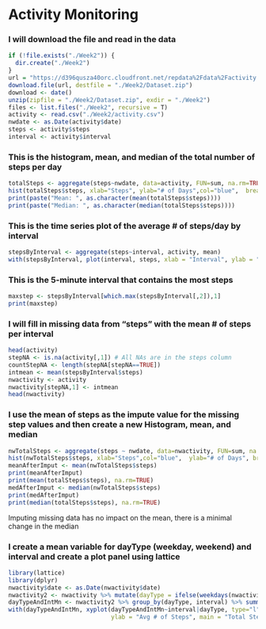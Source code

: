 # Activity Monitoring

### I will download the file and read in the data
```{r}
if (!file.exists("./Week2")) {
  dir.create("./Week2")
}
url = "https://d396qusza40orc.cloudfront.net/repdata%2Fdata%2Factivity.zip"
download.file(url, destfile = "./Week2/Dataset.zip")
download <- date()
unzip(zipfile = "./Week2/Dataset.zip", exdir = "./Week2")
files <- list.files("./Week2", recursive = T)
activity <- read.csv("./Week2/activity.csv")
nwdate <- as.Date(activity$date)
steps <- activity$steps
interval <- activity$interval
```
### This is the histogram, mean, and median of the total number of steps per day

```{r}
totalSteps <- aggregate(steps~nwdate, data=activity, FUN=sum, na.rm=TRUE)
hist(totalSteps$steps, xlab="Steps", ylab="# of Days",col="blue",  breaks=10,main="Total # of Steps/Day")
print(paste("Mean: ", as.character(mean(totalSteps$steps))))
print(paste("Median: ", as.character(median(totalSteps$steps))))
```

### This is the time series plot of the average # of steps/day by interval
```{r}
stepsByInterval <- aggregate(steps~interval, activity, mean)
with(stepsByInterval, plot(interval, steps, xlab = "Interval", ylab = "Avg # of Steps", type = "l"))
```

### This is the 5-minute interval that contains the most steps
```{r}
maxstep <- stepsByInterval[which.max(stepsByInterval[,2]),1]
print(maxstep)
```

### I will fill in missing data from "steps" with the mean # of steps per interval
```{r}
head(activity)
stepNA <- is.na(activity[,1]) # All NAs are in the steps column
countStepNA <- length(stepNA[stepNA==TRUE])
intmean <- mean(stepsByInterval$steps)
nwactivity <- activity
nwactivity[stepNA,1] <- intmean
head(nwactivity)
```

### I use the mean of steps as the impute value for the missing step values and then create a new Histogram, mean, and median
```{r}
nwTotalSteps <- aggregate(steps ~ nwdate, data=nwactivity, FUN=sum, na.rm=TRUE)
hist(nwTotalSteps$steps, xlab="Steps",col="blue",  ylab="# of Days", breaks=10,main="New Total # of Steps/Day")
meanAfterImput <- mean(nwTotalSteps$steps)
print(meanAfterImput)
print(mean(totalSteps$steps), na.rm=TRUE)
medAfterImput <- median(nwTotalSteps$steps)
print(medAfterImput)
print(median(totalSteps$steps), na.rm=TRUE)
```

Imputing missing data has no impact on the mean, there is a minimal change in the median

### I create a mean variable for dayType (weekday, weekend) and interval and create a plot panel using lattice
```{r, message=FALSE}
library(lattice)
library(dplyr)
nwactivity$date <- as.Date(nwactivity$date)
nwactivity2 <- nwactivity %>% mutate(dayType = ifelse(weekdays(nwactivity$date)=="Saturday"|weekdays(nwactivity$date)=="Sunday","Weekend","Weekday"))
dayTypeAndIntMn <- nwactivity2 %>% group_by(dayType, interval) %>% summarise(dayTypeAndIntMn=mean(steps))
with(dayTypeAndIntMn, xyplot(dayTypeAndIntMn~interval|dayType, type="l", xlab = "Daily Intervals",
                             ylab = "Avg # of Steps", main = "Total Steps by DayType"))
```
